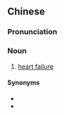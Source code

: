 {{also|心脏衰竭}}
==Chinese==
{{zh-forms|type=22|s=心脏衰竭}}

===Pronunciation===
{{zh-pron
|m=xīnzàng shuāijié
|c=sam1 zong6 seoi1 kit3
|cat=n
}}

===Noun===
{{zh-noun}}

# {{lb|zh|cardiology|pathology}} [[heart failure]]

====Synonyms====
* {{zh-l|心力衰竭}}
* {{zh-l|心衰竭}}